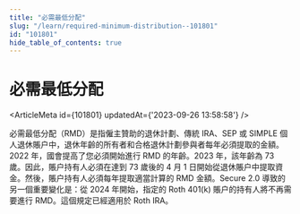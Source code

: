 ```yaml
---
title: "必需最低分配"
slug: "/learn/required-minimum-distribution--101801"
id: "101801"
hide_table_of_contents: true
---
```



# 必需最低分配

<ArticleMeta id={101801} updatedAt={'2023-09-26 13:58:58'} />
<div className='border-solid border-b border-t-0 my-4 border-[var(--ifm-color-gray-300)]' />

必需最低分配（RMD）是指僱主贊助的退休計劃、傳統 IRA、SEP 或 SIMPLE 個人退休賬户中，退休年齡的所有者和合格退休計劃參與者每年必須提取的金額。2022 年，國會提高了您必須開始進行 RMD 的年齡。2023 年，該年齡為 73 歲。因此，賬户持有人必須在達到 73 歲後的 4 月 1 日開始從退休賬户中提取資金。然後，賬户持有人必須每年提取適當計算的 RMD 金額。Secure 2.0 導致的另一個重要變化是：從 2024 年開始，指定的 Roth 401(k) 賬户的持有人將不再需要進行 RMD。這個規定已經適用於 Roth IRA。
